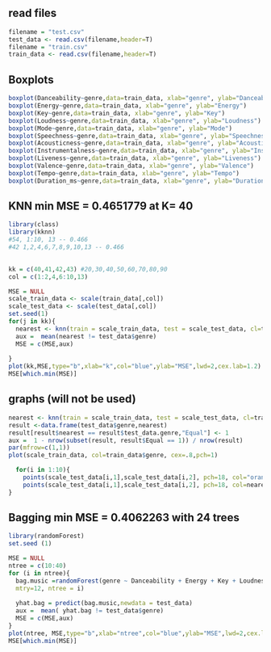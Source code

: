 ## read files
```r
filename = "test.csv"
test_data <- read.csv(filename,header=T)
filename = "train.csv"
train_data <- read.csv(filename,header=T)

```

## Boxplots
```r
boxplot(Danceability~genre,data=train_data, xlab="genre", ylab="Danceability")
boxplot(Energy~genre,data=train_data, xlab="genre", ylab="Energy")
boxplot(Key~genre,data=train_data, xlab="genre", ylab="Key")
boxplot(Loudness~genre,data=train_data, xlab="genre", ylab="Loudness")
boxplot(Mode~genre,data=train_data, xlab="genre", ylab="Mode")
boxplot(Speechness~genre,data=train_data, xlab="genre", ylab="Speechness")
boxplot(Acousticness~genre,data=train_data, xlab="genre", ylab="Acousticness")
boxplot(Instrumentalness~genre,data=train_data, xlab="genre", ylab="Instrumentalness")
boxplot(Liveness~genre,data=train_data, xlab="genre", ylab="Liveness")
boxplot(Valence~genre,data=train_data, xlab="genre", ylab="Valence")
boxplot(Tempo~genre,data=train_data, xlab="genre", ylab="Tempo")
boxplot(Duration_ms~genre,data=train_data, xlab="genre", ylab="Duration_ms")

```


## KNN min MSE = 0.4651779 at K= 40
```r
library(class)
library(kknn)
#54, 1:10, 13 -- 0.466
#42 1,2,4,6,7,8,9,10,13 -- 0.466

        
kk = c(40,41,42,43) #20,30,40,50,60,70,80,90
col = c(1:2,4,6:10,13)

MSE = NULL
scale_train_data <- scale(train_data[,col]) 
scale_test_data <- scale(test_data[,col])
set.seed(1)
for(j in kk){
  nearest <- knn(train = scale_train_data, test = scale_test_data, cl=train_data$genre, k=j)
  aux =  mean(nearest != test_data$genre)
  MSE = c(MSE,aux)
    
}
plot(kk,MSE,type="b",xlab="k",col="blue",ylab="MSE",lwd=2,cex.lab=1.2)
MSE[which.min(MSE)]
```
## graphs (will not be used)
```r
nearest <- knn(train = scale_train_data, test = scale_test_data, cl=train_data$genre, k=40)
result <-data.frame(test_data$genre,nearest)
result[result$nearest == result$test_data.genre,"Equal"] <- 1
aux =  1 - nrow(subset(result, result$Equal == 1)) / nrow(result)
par(mfrow=c(1,1))
plot(scale_train_data, col=train_data$genre, cex=.8,pch=1)

  for(i in 1:10){
    points(scale_test_data[i,1],scale_test_data[i,2], pch=18, col="orange", cex=2)
    points(scale_test_data[i,1],scale_test_data[i,2], pch=18, col=nearest[i], cex=2)
}

```


## Bagging min MSE = 0.4062263 with 24 trees
```r
library(randomForest)
set.seed (1)

MSE = NULL
ntree = c(10:40)
for (i in ntree){
  bag.music =randomForest(genre ~ Danceability + Energy + Key + Loudness + Mode           + Speechness + Acousticness + Instrumentalness + Liveness + Valence + Tempo + Duration_ms, data=train_data ,
  mtry=12, ntree = i) 
  
  yhat.bag = predict(bag.music,newdata = test_data)
  aux =  mean( yhat.bag != test_data$genre)
  MSE = c(MSE,aux)
}
plot(ntree, MSE,type="b",xlab="ntree",col="blue",ylab="MSE",lwd=2,cex.lab=1.2)
MSE[which.min(MSE)]
```


